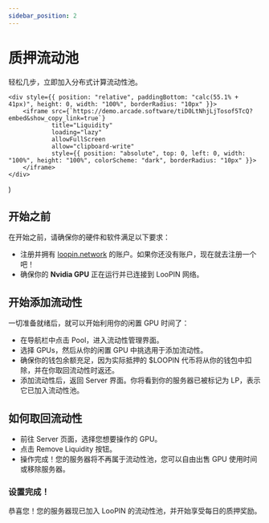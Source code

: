 ```yaml
---
sidebar_position: 2
---
```


# 质押流动池

轻松几步，立即加入分布式计算流动性池。

    <div style={{ position: "relative", paddingBottom: "calc(55.1% + 41px)", height: 0, width: "100%", borderRadius: "10px" }}>
        <iframe src={`https://demo.arcade.software/tiD0LtNhjLjTosof5TcQ?embed&show_copy_link=true`}
                title="Liquidity"
                loading="lazy"
                allowFullScreen
                allow="clipboard-write"
                style={{ position: "absolute", top: 0, left: 0, width: "100%", height: "100%", colorScheme: "dark", borderRadius: "10px" }}>
        </iframe>
    </div>
)

<Arcade/>

## 开始之前

在开始之前，请确保你的硬件和软件满足以下要求：

- 注册并拥有 [loopin.network](https://loopin.network) 的账户。如果你还没有账户，现在就去注册一个吧！
- 确保你的 **Nvidia GPU** 正在运行并已连接到 LooPIN 网络。

## 开始添加流动性

一切准备就绪后，就可以开始利用你的闲置 GPU 时间了：
- 在导航栏中点击 Pool，进入流动性管理界面。
- 选择 GPUs，然后从你的闲置 GPU 中挑选用于添加流动性。
- 确保你的钱包余额充足，因为实际抵押的 $LOOPIN 代币将从你的钱包中扣除，并在你取回流动性时返还。
- 添加流动性后，返回 Server 界面。你将看到你的服务器已被标记为 LP，表示它已加入流动性池。

## 如何取回流动性

- 前往 Server 页面，选择您想要操作的 GPU。
- 点击 Remove Liquidity 按钮。
- 操作完成！您的服务器将不再属于流动性池，您可以自由出售 GPU 使用时间或移除服务器。

### 设置完成！

恭喜您！您的服务器现已加入 LooPIN 的流动性池，并开始享受每日的质押奖励。